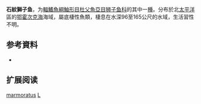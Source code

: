 {{Speciesbox
| name = 石紋獅子魚
| status = NE
| status_system = IUCN3.1
| image = Festive Snailfish.jpg
| genus = Liparis
| species = marmoratus
| authority = [[Schmidt|Schmidt]],  1950
| synonyms = 
}}

'''石紋獅子鱼'''，为[[輻鰭魚綱|輻鰭魚綱]][[鮋形目|鮋形目]][[杜父魚亞目|杜父魚亞目]][[狮子鱼科|狮子鱼科]]的其中一[[種|種]]。分布於北[[太平洋|太平洋]]區的[[鄂霍次克海|鄂霍次克海]]海域，屬底棲性魚類，棲息在水深96至165公尺的水域，生活習性不明。

== 参考資料 ==
*{{FishBase_species|genus=Liparis|species=marmoratus|year=2011|month=12}}

== 扩展阅读 ==
{{refbegin}}
{{wikispecies-inline|Liparis marmoratus|石紋獅子魚}}
{{refend}}
{{Taxonbar|from=Q2439851}}

[[Category:獅子魚属|marmoratus]]
[[Category:1950年描述的魚類|L]]


{{鮋形目小作品}}
